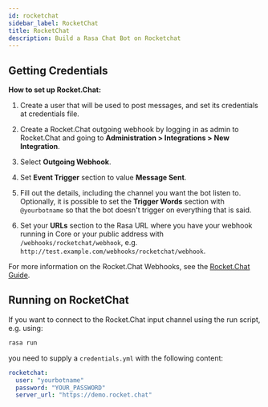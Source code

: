 ```yaml
---
id: rocketchat
sidebar_label: RocketChat
title: RocketChat
description: Build a Rasa Chat Bot on Rocketchat
---
```


## Getting Credentials

**How to set up Rocket.Chat:**

1. Create a user that will be used to post messages, and set its
   credentials at credentials file.

2. Create a Rocket.Chat outgoing webhook by logging in as admin to
   Rocket.Chat and going to
   **Administration > Integrations > New Integration**.

3. Select **Outgoing Webhook**.

4. Set **Event Trigger** section to value **Message Sent**.

5. Fill out the details, including the channel you want the bot
   listen to. Optionally, it is possible to set the
   **Trigger Words** section with `@yourbotname` so that the bot
   doesn't trigger on everything that is said.

6. Set your **URLs** section to the Rasa URL where you have your
   webhook running in Core or your public address with
   `/webhooks/rocketchat/webhook`, e.g.
   `http://test.example.com/webhooks/rocketchat/webhook`.

For more information on the Rocket.Chat Webhooks, see the
[Rocket.Chat Guide](https://rocket.chat/docs/administrator-guides/integrations/).

## Running on RocketChat

If you want to connect to the Rocket.Chat input channel using the run
script, e.g. using:

```bash
rasa run
```

you need to supply a `credentials.yml` with the following content:

```yaml
rocketchat:
  user: "yourbotname"
  password: "YOUR_PASSWORD"
  server_url: "https://demo.rocket.chat"
```
